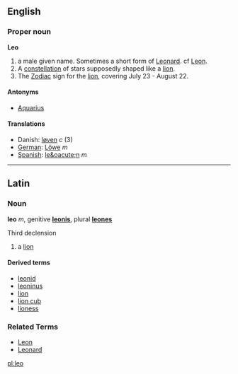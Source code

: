 ==English==
===Proper noun===
'''Leo'''

# a male given name. Sometimes a short form of [[Leonard]]. cf [[Leon]].
# A [[constellation]] of stars supposedly shaped like a [[lion]].
# The [[Zodiac]] sign for the [[lion]], covering July 23 - August 22.

====Antonyms====
*[[Aquarius]]

====Translations====
*Danish: [[løven]] ''c'' (3)
*[[German]]:  [[Löwe]] ''m''
*[[Spanish]]:  [[le&oacute;n]] ''m''


----

==Latin==
===Noun===
'''leo''' ''m'', genitive '''[[leonis]]''', plural '''[[leones]]'''

Third declension

#a [[lion]]

====Derived terms====
* [[leonid]]
* [[leoninus]]
* [[lion]]
* [[lion cub]]
* [[lioness]]

===Related Terms===
*[[Leon]]
*[[Leonard]]


[[pl:leo]]